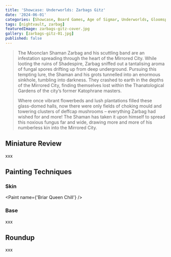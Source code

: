 ```yaml
---
title: 'Showcase: Underworlds: Zarbags Gitz'
date: '2024-06-01'
categories: [Showcase, Board Games, Age of Sigmar, Underworlds, Gloomspite Gitz]
tags: [nightvault, zarbag]
featuredImage: zarbags-gitz-cover.jpg
gallery: [zarbags-gitz-01.jpg]
published: false
---
```



> The Moonclan Shaman Zarbag and his scuttling band are an infestation spreading through the heart of the Mirrored City.
> While looting the ruins of Shadespire, Zarbag sniffed out a tantalising aroma of fungal spores drifting up from deep
> underground. Pursuing this tempting lure, the Shaman and his grots tunnelled into an enormous sinkhole, tumbling
> into darkness. They crashed to earth in the depths of the Mirrored City, finding themselves lost within the
> Thanatological Gardens of the city’s former Katophrane masters.
>
> Where once vibrant flowerbeds and lush plantations filled these glass-domed halls, now there were only fields of
> choking mould and towering clusters of deffcap mushrooms – everything Zarbag had wished for and more! The Shaman has
> taken it upon himself to spread this noxious fungus far and wide, drawing more and more of his numberless kin into
> the Mirrored City.

## Miniature Review

xxx

## Painting Techniques

### Skin

<Paint name={'Briar Queen Chill'} />

### Base

xxx

## Roundup

xxx
